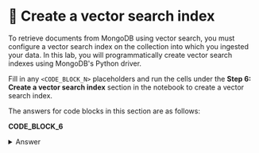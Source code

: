 # 👐 Create a vector search index

To retrieve documents from MongoDB using vector search, you must configure a vector search index on the collection into which you ingested your data. In this lab, you will programmatically create vector search indexes using MongoDB's Python driver.

Fill in any `<CODE_BLOCK_N>` placeholders and run the cells under the **Step 6: Create a vector search index** section in the notebook to create a vector search index.

The answers for code blocks in this section are as follows:

**CODE_BLOCK_6**

<details>
<summary>Answer</summary>
<div>

```python
create_index(collection, ATLAS_VECTOR_SEARCH_INDEX_NAME, model)
```

</div>
</details>